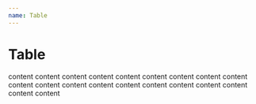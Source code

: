 ```yaml
---
name: Table
---
```



# Table

<Playground>
  <Table 
    headers={['Produto', 'Estoque', 'Preço original',	'Preço promocional variaçoões', 'Ações']}
  >
    <TableGroup>
      <BodyColumn>content</BodyColumn>
      <BodyColumn>content</BodyColumn>
      <BodyColumn>content</BodyColumn>
      <BodyColumn>content</BodyColumn>
      <BodyColumn>content</BodyColumn>
    </TableGroup>
    <TableGroup>
      <BodyColumn>content</BodyColumn>
      <BodyColumn>content</BodyColumn>
      <BodyColumn>content</BodyColumn>
      <BodyColumn>content</BodyColumn>
      <BodyColumn>content</BodyColumn>
    </TableGroup>
    <TableGroup>
      <BodyColumn>content</BodyColumn>
      <BodyColumn>content</BodyColumn>
      <BodyColumn>content</BodyColumn>
      <BodyColumn>content</BodyColumn>
      <BodyColumn>content</BodyColumn>
    </TableGroup>
    <TableGroup>
      <BodyColumn>content</BodyColumn>
      <BodyColumn>content</BodyColumn>
      <BodyColumn>content</BodyColumn>
      <BodyColumn>content</BodyColumn>
      <BodyColumn>content</BodyColumn>
    </TableGroup>
  </Table>
</Playground>
